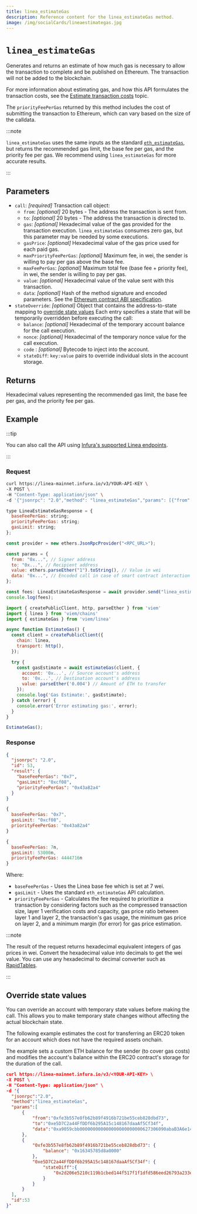 ```yaml
---
title: linea_estimateGas
description: Reference content for the linea_estimateGas method.
image: /img/socialCards/lineaestimategas.jpg
---
```



# `linea_estimateGas`

Generates and returns an estimate of how much gas is necessary to allow the transaction to complete
and be published on Ethereum. The transaction will not be added to the blockchain.

For more information about estimating gas, and how this API formulates the transaction costs, see
the [Estimate transaction costs](../../get-started/how-to/gas-fees.mdx) topic.

The `priorityFeePerGas` returned by this method includes the cost of submitting the transaction to
Ethereum, which can vary based on the size of the calldata.

:::note

`linea_estimateGas` uses the same inputs as the standard
[`eth_estimateGas`](https://docs.infura.io/api/networks/linea/json-rpc-methods/eth_estimategas), but 
returns the recommended gas limit, the base fee per gas, and the priority fee per gas. We recommend 
using `linea_estimateGas` for more accurate results.

:::

## Parameters

- `call`: _\[required]_ Transaction call object:
  - `from`: _\[optional]_ 20 bytes - The address the transaction is sent from.
  - `to`: _\[optional]_ 20 bytes - The address the transaction is directed to.
  - `gas`: _\[optional]_ Hexadecimal value of the gas provided for the transaction execution. `linea_estimateGas` consumes
      zero gas, but this parameter may be needed by some executions.
  - `gasPrice`: _\[optional]_ Hexadecimal value of the gas price used for each paid gas.
  - `maxPriorityFeePerGas`: _\[optional]_ Maximum fee, in wei, the sender is willing to pay per gas above the base fee.
  - `maxFeePerGas`: _\[optional]_ Maximum total fee (base fee + priority fee), in wei, the sender is willing to pay per gas.
  - `value`: _\[optional]_ Hexadecimal value of the value sent with this transaction.
  - `data`: _\[optional]_ Hash of the method signature and encoded parameters. See the
      [Ethereum contract ABI specification](https://docs.soliditylang.org/en/latest/abi-spec.html).
- `stateOverride`: _\[optional]_  Object that contains the address-to-state mapping to [override state values](#override-state-values)
    Each entry specifies a state that will be temporarily overridden before executing the call:
  - `balance`: _\[optional]_ Hexadecimal of the temporary account balance for the call execution.
  - `nonce`: _\[optional]_ Hexadecimal of the temporary nonce value for the call execution.
  - `code` : _\[optional]_ Bytecode to inject into the account.
  - `stateDiff`: `key:value` pairs to override individual slots in the account storage.

## Returns

Hexadecimal values representing the recommended gas limit, the base fee per gas, and the priority 
fee per gas.

## Example

:::tip

You can also call the API using [Infura's supported Linea endpoints](https://docs.metamask.io/services/reference/linea/json-rpc-methods/).

:::

### Request

<Tabs groupId="sdk-lang">
  <TabItem value="curl">

  ```bash
  curl https://linea-mainnet.infura.io/v3/YOUR-API-KEY \
  -X POST \
  -H "Content-Type: application/json" \
  -d '{"jsonrpc": "2.0","method": "linea_estimateGas","params": [{"from": "0x971e727e956690b9957be6d51Ec16E73AcAC83A7","gas":"0x21000"}],"id": 53}'
  ```

  </TabItem>
  <TabItem value="ethers.js">

  ```javascript
  type LineaEstimateGasResponse = {
    baseFeePerGas: string;
    priorityFeePerGas: string;
    gasLimit: string;
  };

  const provider = new ethers.JsonRpcProvider("<RPC_URL>");

  const params = {
    from: "0x...", // Signer address
    to: "0x...", // Recipient address
    value: ethers.parseEther("1").toString(), // Value in wei
    data: "0x...", // Encoded call in case of smart contract interaction
  };

  const fees: LineaEstimateGasResponse = await provider.send("linea_estimateGas", [params]);
  console.log(fees);
  ```
  </TabItem>
  <TabItem value="viem">

  ```javascript
  import { createPublicClient, http, parseEther } from 'viem'
  import { linea } from 'viem/chains'
  import { estimateGas } from 'viem/linea'

  async function EstimateGas() {
    const client = createPublicClient({
      chain: linea,
      transport: http(),
    });

    try {
      const gasEstimate = await estimateGas(client, {
        account: '0x...', // Source account's address
        to: '0x...', // Destination account's address
        value: parseEther('0.004') // Amount of ETH to transfer
      });
      console.log('Gas Estimate:', gasEstimate);
    } catch (error) {
      console.error('Error estimating gas:', error);
    }
  }

  EstimateGas();
  ```

  </TabItem>
</Tabs>

### Response

<Tabs groupId="sdk-lang">
  <TabItem value="curl">

```JSON
{
  "jsonrpc": "2.0",
  "id": 53,
  "result": {
    "baseFeePerGas": "0x7",
    "gasLimit": "0xcf08",
    "priorityFeePerGas": "0x43a82a4"
  }
}
```

  </TabItem>
  <TabItem value="ethers.js">

  ```javascript
  {
    baseFeePerGas: "0x7",
    gasLimit: "0xcf08",
    priorityFeePerGas: "0x43a82a4"
  }
  ```
  </TabItem>
  <TabItem value="viem">

  ```javascript
  {
    baseFeePerGas: 7n,
    gasLimit: 53000n,
    priorityFeePerGas: 4444716n
  }
  ```

  </TabItem>
</Tabs>

Where:
- `baseFeePerGas` - Uses the Linea base fee which is set at 7 wei.
- `gasLimit` - Uses the standard `eth_estimateGas` API calculation.
- `priorityFeePerGas` - Calculates the fee required to prioritize a transaction by considering factors such as the
    compressed transaction size, layer 1 verification costs and capacity, gas price ratio between layer 1 and
    layer 2, the transaction's gas usage, the minimum gas price on layer 2, and a minimum
    margin (for error) for gas price estimation.

:::note

The result of the request returns hexadecimal equivalent integers of gas prices in wei. Convert the hexadecimal value into
decimals to get the wei value. You can use any hexadecimal to decimal converter such as
[RapidTables](https://www.rapidtables.com/convert/number/hex-to-decimal.html).

:::

## Override state values

You can override an account with temporary state values before making the call. This allows you to
make temporary state changes without affecting the actual blockchain state.

The following example estimates the cost for transferring an ERC20 token for an account which does not
have the required assets onchain.

The example sets a custom ETH balance for the sender (to cover gas costs) and modifies the account's
balance within the ERC20 contract's storage for the duration of the call.

```json
curl https://linea-mainnet.infura.io/v3/<YOUR-API-KEY> \
-X POST \
-H "Content-Type: application/json" \
-d '{
  "jsonrpc":"2.0",
  "method":"linea_estimateGas",
  "params":[
      {
          "from":"0xfe3b557e8fb62b89f4916b721be55ceb828dbd73",
          "to":"0xe5D7C2a44FfDDf6b295A15c148167daaAf5Cf34f",
          "data":"0xa9059cbb000000000000000000000000627306090abaB3A6e1400e9345bC60c78a8BEf570000000000000000000000000000000000000000000000001bc16d674ec80000"
      },
      {
          "0xfe3b557e8fb62b89f4916b721be55ceb828dbd73": {
              "balance": "0x16345785d8a0000"
          },
          "0xe5D7C2a44FfDDf6b295A15c148167daaAf5Cf34f": {
              "stateDiff":{
                  "0x2d206e5210c119b1cbed144f517f1f1dfd586eed26793a233e6afc261f4cf97f":"0x0000000000000000000000000000000000000000000000001bc16d674ec80000"
              }
          }
      }
  ],
  "id":53
}'
```